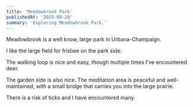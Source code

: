 ```yaml
---
title: 'Meadowbrook Park'
publishedAt: '2025-08-28'
summary: 'Exploring Meadowbrook Park.'
---
```


Meadowbrook is a well know, large park in Urbana-Champaign. 

I like the large field for frisbee on the park side.

The walking loop is nice and easy, though multiple times I've encountered deer.

The garden side is also nice. The meditation area is peaceful and well-maintained, with a small bridge that carries you into the large prairie.



There is a risk of ticks and I have encountered many.